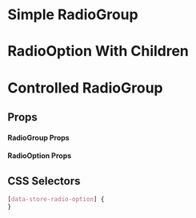 

# Simple RadioGroup

<Canvas>
  <Story id="molecules-radiogroup--radio-group-simple" />
</Canvas>

# RadioOption With Children

<Canvas>
  <Story id="molecules-radiogroup--radio-option-with-children" />
</Canvas>

# Controlled RadioGroup

<Canvas>
  <Story id="molecules-radiogroup--radio-group-controled" />
</Canvas>

## Props

#### RadioGroup Props

<ArgsTable of={RadioGroup} />

#### RadioOption Props

<ArgsTable of={RadioOption} />

## CSS Selectors

```css
[data-store-radio-option] {
}
```
